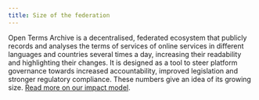```yaml
---
title: Size of the federation
---
```


Open Terms Archive is a decentralised, federated ecosystem that publicly records and analyses the terms of services of online services in different languages and countries several times a day, increasing their readability and highlighting their changes. It is designed as a tool to steer platform governance towards increased accountability, improved legislation and stronger regulatory compliance. These numbers give an idea of its growing size. [Read more on our impact model](/impact).
